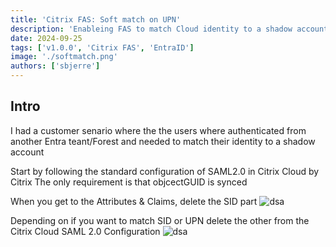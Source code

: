 ```yaml
---
title: 'Citrix FAS: Soft match on UPN'
description: 'Enableing FAS to match Cloud identity to a shadow account'
date: 2024-09-25
tags: ['v1.0.0', 'Citrix FAS', 'EntraID']
image: './softmatch.png'
authors: ['sbjerre']
---
```


## Intro
I had a customer senario where the the users where authenticated from another Entra teant/Forest and needed to match their identity to a shadow account

Start by following the standard configuration of SAML2.0 in Citrix Cloud by Citrix
The only requirement is that objcectGUID is synced

When you get to the Attributes & Claims, delete the SID part
![dsa](./fassoft1.png)

Depending on if you want to match SID or UPN delete the other from the Citrix Cloud SAML 2.0 Configuration
![dsa](./fassoft2.png)